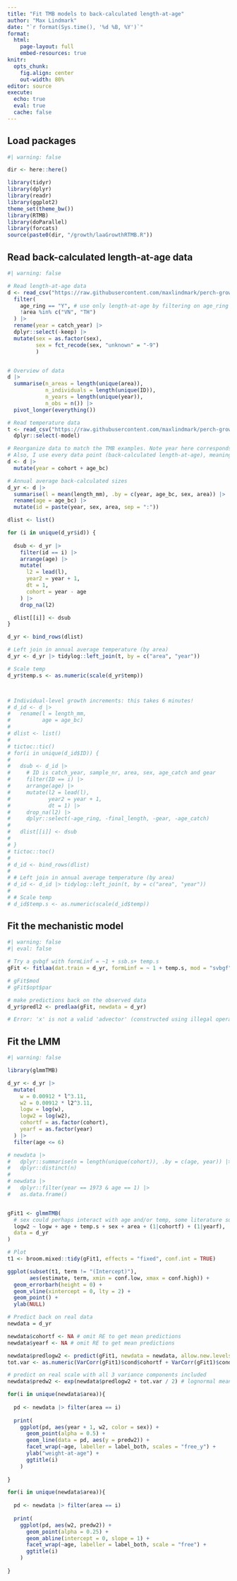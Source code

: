 ```yaml
---
title: "Fit TMB models to back-calculated length-at-age"
author: "Max Lindmark"
date: "`r format(Sys.time(), '%d %B, %Y')`"
format: 
  html:
    page-layout: full
    embed-resources: true
knitr: 
  opts_chunk:
    fig.align: center
    out-width: 80%
editor: source
execute: 
  echo: true
  eval: true
  cache: false
---
```


## Load packages

```r
#| warning: false

dir <- here::here()

library(tidyr)
library(dplyr)
library(readr)
library(ggplot2)
theme_set(theme_bw())
library(RTMB)
library(doParallel)
library(forcats)
source(paste0(dir, "/growth/laaGrowthRTMB.R"))
```

## Read back-calculated length-at-age data

```r
#| warning: false

# Read length-at-age data
d <- read_csv("https://raw.githubusercontent.com/maxlindmark/perch-growth/master/data/clean/dat.csv") %>%
  filter(
    age_ring == "Y", # use only length-at-age by filtering on age_ring
    !area %in% c("VN", "TH")
  ) |>
  rename(year = catch_year) |>
  dplyr::select(-keep) |> 
  mutate(sex = as.factor(sex),
         sex = fct_recode(sex, "unknown" = "-9")
         )


# Overview of data
d |>
  summarise(n_areas = length(unique(area)),
            n_individuals = length(unique(ID)),
            n_years = length(unique(year)),
            n_obs = n()) |> 
  pivot_longer(everything())

# Read temperature data
t <- read_csv("https://raw.githubusercontent.com/maxlindmark/perch-growth/refs/heads/main/output/gam_predicted_temps.csv") |>
  dplyr::select(-model)

# Reorganize data to match the TMB examples. Note year here corresponds to catch-year! Not the back-calculated year, change that
# Also, I use every data point (back-calculated length-at-age), meaning I use multiple points per individual. I could use also only length-at-capture, or perhaps better, include the individual as a random effect and fit on individual data (see commented-out version)
d <- d |>
  mutate(year = cohort + age_bc)

# Annual average back-calculated sizes
d_yr <- d |>
  summarise(l = mean(length_mm), .by = c(year, age_bc, sex, area)) |>
  rename(age = age_bc) |>
  mutate(id = paste(year, sex, area, sep = ":"))

dlist <- list()

for (i in unique(d_yr$id)) {
  
  dsub <- d_yr |>
    filter(id == i) |>
    arrange(age) |>
    mutate(
      l2 = lead(l),
      year2 = year + 1,
      dt = 1,
      cohort = year - age
    ) |>
    drop_na(l2)

  dlist[[i]] <- dsub
}

d_yr <- bind_rows(dlist)

# Left join in annual average temperature (by area)
d_yr <- d_yr |> tidylog::left_join(t, by = c("area", "year"))

# Scale temp
d_yr$temp.s <- as.numeric(scale(d_yr$temp))



# Individual-level growth increments: this takes 6 minutes!
# d_id <- d |>
#   rename(l = length_mm,
#          age = age_bc)
#
# dlist <- list()
#
# tictoc::tic()
# for(i in unique(d_id$ID)) {
#
#   dsub <- d_id |>
#     # ID is catch_year, sample_nr, area, sex, age_catch and gear
#     filter(ID == i) |>
#     arrange(age) |>
#     mutate(l2 = lead(l),
#            year2 = year + 1,
#            dt = 1) |>
#     drop_na(l2) |>
#     dplyr::select(-age_ring, -final_length, -gear, -age_catch)
#
#   dlist[[i]] <- dsub
#
# }
# tictoc::toc()
#
# d_id <- bind_rows(dlist)
#
# # Left join in annual average temperature (by area)
# d_id <- d_id |> tidylog::left_join(t, by = c("area", "year"))
#
# # Scale temp
# d_id$temp.s <- as.numeric(scale(d_id$temp))
```

## Fit the mechanistic model

```r
#| warning: false
#| eval: false

# Try a gvbgf with formLinf = ~1 + ssb.s+ temp.s
gFit <- fitlaa(dat.train = d_yr, formLinf = ~ 1 + temp.s, mod = "svbgf")

# gFit$mod
# gFit$opt$par

# make predictions back on the observed data
d_yr$predl2 <- predlaa(gFit, newdata = d_yr)

# Error: 'x' is not a valid 'advector' (constructed using illegal operation?)
```

## Fit the LMM

```r
#| warning: false

library(glmmTMB)

d_yr <- d_yr |>
  mutate(
    w = 0.00912 * l^3.11,
    w2 = 0.00912 * l2^3.11,
    logw = log(w),
    logw2 = log(w2),
    cohortf = as.factor(cohort),
    yearf = as.factor(year)
  ) |> 
  filter(age <= 6)

# newdata |> 
#   dplyr::summarise(n = length(unique(cohort)), .by = c(age, year)) |> 
#   dplyr::distinct(n)
# 
# newdata |> 
#   dplyr::filter(year == 1973 & age == 1) |> 
#   as.data.frame()


gFit1 <- glmmTMB(
  # sex could perhaps interact with age and/or temp, some literature suggests that
  logw2 ~ logw + age + temp.s + sex + area + (1|cohortf) + (1|yearf),
  data = d_yr
)

# Plot
t1 <- broom.mixed::tidy(gFit1, effects = "fixed", conf.int = TRUE)

ggplot(subset(t1, term != "(Intercept)"),
       aes(estimate, term, xmin = conf.low, xmax = conf.high)) +
  geom_errorbarh(height = 0) +
  geom_vline(xintercept = 0, lty = 2) +
  geom_point() +
  ylab(NULL)

# Predict back on real data
newdata = d_yr

newdata$cohortf <- NA # omit RE to get mean predictions
newdata$yearf <- NA # omit RE to get mean predictions

newdata$predlogw2 <- predict(gFit1, newdata = newdata, allow.new.levels = TRUE) # predict size2
tot.var <- as.numeric(VarCorr(gFit1)$cond$cohortf + VarCorr(gFit1)$cond$yearf + attr(VarCorr(gFit1)$cond, "sc")^2)

# predict on real scale with all 3 variance components included
newdata$predw2 <- exp(newdata$predlogw2 + tot.var / 2) # lognormal mean

for(i in unique(newdata$area)){
  
  pd <- newdata |> filter(area == i)
  
  print(
    ggplot(pd, aes(year + 1, w2, color = sex)) +
      geom_point(alpha = 0.5) +
      geom_line(data = pd, aes(y = predw2)) +
      facet_wrap(~age, labeller = label_both, scales = "free_y") +
      ylab("weight-at-age") +
      ggtitle(i)
    )
  
}

for(i in unique(newdata$area)){
  
  pd <- newdata |> filter(area == i)
  
  print(
    ggplot(pd, aes(w2, predw2)) +
      geom_point(alpha = 0.25) +
      geom_abline(intercept = 0, slope = 1) +
      facet_wrap(~age, labeller = label_both, scale = "free") +
      ggtitle(i)
    )
  
}

```


